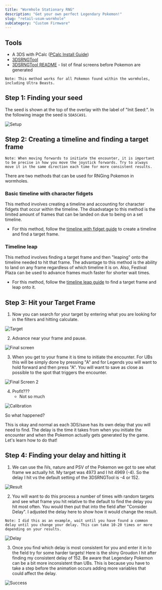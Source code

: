```yaml
---
title: "Wormhole Stationary RNG"
description: "Get your own perfect Legendary Pokemon!"
slug: "retail-usum-wormhole"
subCategory: "Custom Firmware"
---
```


## Tools

- A 3DS with PCalc ([PCalc Install Guide](https://www.pokemonrng.com/misc-3ds-installing-pcalc))
- [3DSRNGTool](https://github.com/wwwwwwzx/3DSRNGTool/releases)
- [3DSRNGTool README](https://github.com/wwwwwwzx/3DSRNGTool/blob/master/README.md#final-screen) - list of final screens before Pokemon are generated

```
Note: This method works for all Pokemon found within the wormholes, including Ultra Beasts.
```

## Step 1: Finding your seed

The seed is shown at the top of the overlay with the label of "Init Seed:". In the following image the seed is `5DA5CA91`.

![Setup](../../images/UltraSun-UltraMoon/Wormhole/Setup.png)

## Step 2: Creating a timeline and finding a target frame

```
Note: When moving forwards to initiate the encounter, it is important to be precise in how you move the joystick forwards. Try to always move it in the same direction each time for more consistent results.
```

There are two methods that can be used for RNGing Pokemon in wormholes.

### Basic timeline with character fidgets

This method involves creating a timeline and accounting for character fidgets that occur within the timeline. The disadvatage to this method is the limited amount of frames that can be landed on due to being on a set timeline.

- For this method, follow the [timeline with fidget guide](https://www.pokemonrng.com/retail-usum-fidget) to create a timeline and find a target frame.

### Timeline leap

This method involves finding a target frame and then "leaping" onto the timeline needed to hit that frame. The advantage to this method is the ability to land on any frame regardless of which timeline it is on. Also, Festival Plaza can be used to advance frames much faster for shorter wait times.

- For this method, follow the [timeline leap guide](https://www.pokemonrng.com/retail-usum-timeleap) to find a target frame and leap onto it.

## Step 3: Hit your Target Frame

1. Now you can search for your target by entering what you are looking for in the filters and hitting calculate.

![Target](../../images/UltraSun-UltraMoon/Wormhole/Target.jpg)

2. Advance near your frame and pause.

![Final screen](../../images/UltraSun-UltraMoon/Wormhole/Final-Screen.png)

3. When you get to your frame it is time to initiate the encounter. For UBs this will be simply done by pressing "A" and for Legends you will want to hold forward and then press "A". You will want to save as close as possible to the spot that triggers the encounter.

![Final Screen 2](../../images/UltraSun-UltraMoon/Wormhole/Final-Screen-2.png)

4. Profit???
   - Not so much

![Calibration](../../images/UltraSun-UltraMoon/Wormhole/Calibration.png)

So what happened?

This is okay and normal as each 3DS/save has its own delay that you will need to find. The delay is the time it takes from when you initiate the encounter and when the Pokemon actually gets generated by the game. Let's learn how to do that!

## Step 4: Finding your delay and hitting it

1. We can use the IVs, nature and PSV of the Pokemon we got to see what frame we actually hit. My target was 4973 and I hit 4969 (-4). So the delay I hit vs the default setting of the 3DSRNGTool is -4 or 152.

![Result](../../images/UltraSun-UltraMoon/Wormhole/Result.jpg)

2. You will want to do this process a number of times with random targets and see what frame you hit relative to the default to find the delay you hit most often. You would then put that into the field after "Consider Delay". I adjusted the delay here to show how it would change the result.

```
Note: I did this as an example, wait until you have found a common delay until you change your delay. This can take 10-20 times or more depending on your results.
```

![Delay](../../images/UltraSun-UltraMoon/Wormhole/Delay.jpg)

3. Once you find which delay is most consistent for you and enter it in to the field try for some harder targets! Here is the shiny Groudon I hit after finding my consistent delay of 152. Be aware that Legendary Pokemon can be a bit more inconsistent than UBs. This is because you have to take a step before the animation occurs adding more variables that could affect the delay.

![Success](../../images/UltraSun-UltraMoon/Wormhole/Success.png)
